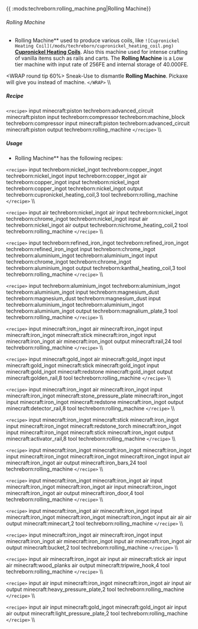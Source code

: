  {{
:mods:techreborn:rolling_machine.png|Rolling Machine}}

###### Rolling Machine

- Rolling Machine** used to produce various coils, like
        `![Cupronickel Heating Coil](/mods/techreborn/cupronickel_heating_coil.png)`
        **[Cupronickel Heating
        Coils](items:part:cupronickel_heating_coil "wikilink")**. Also
        this machine used for intense crafting of vanilla items such as
        rails and carts. The **Rolling Machine** is a Low tier
        machine with input rate of 256FE and internal storage of
        40.000FE.

\<WRAP round tip 60%\> Sneak-Use
<Mcitem id="techreborn:wrench"/> to dismantle
**Rolling Machine**. Pickaxe will give you
<Mcitem id="techreborn:machine_block"/> instead of
machine. `</WRAP>` \\\\

##### Recipe

`<recipe>` input minecraft:piston techreborn:advanced_circuit
minecraft:piston input techreborn:compressor techreborn:machine_block
techreborn:compressor input minecraft:piston techreborn:advanced_circuit
minecraft:piston output techreborn:rolling_machine `</recipe>`
\\\\

##### Usage

- Rolling Machine** has the following recipes:

`<recipe>` input techreborn:nickel_ingot techreborn:copper_ingot
techreborn:nickel_ingot input techreborn:copper_ingot air
techreborn:copper_ingot input techreborn:nickel_ingot
techreborn:copper_ingot techreborn:nickel_ingot output
techreborn:cupronickel_heating_coil,3 tool techreborn:rolling_machine
`</recipe>` \\\\

`<recipe>` input air techreborn:nickel_ingot air input
techreborn:nickel_ingot techreborn:chrome_ingot techreborn:nickel_ingot
input air techreborn:nickel_ingot air output
techreborn:nichrome_heating_coil,2 tool techreborn:rolling_machine
`</recipe>` \\\\

`<recipe>` input techreborn:refined_iron_ingot
techreborn:refined_iron_ingot techreborn:refined_iron_ingot input
techreborn:chrome_ingot techreborn:aluminium_ingot
techreborn:aluminium_ingot input techreborn:chrome_ingot
techreborn:chrome_ingot techreborn:aluminium_ingot output
techreborn:kanthal_heating_coil,3 tool techreborn:rolling_machine
`</recipe>` \\\\

`<recipe>` input techreborn:aluminium_ingot
techreborn:aluminium_ingot techreborn:aluminium_ingot input
techreborn:magnesium_dust techreborn:magnesium_dust
techreborn:magnesium_dust input techreborn:aluminium_ingot
techreborn:aluminium_ingot techreborn:aluminium_ingot output
techreborn:magnalium_plate,3 tool techreborn:rolling_machine
`</recipe>` \\\\

`<recipe>` input minecraft:iron_ingot air minecraft:iron_ingot
input minecraft:iron_ingot minecraft:stick minecraft:iron_ingot input
minecraft:iron_ingot air minecraft:iron_ingot output minecraft:rail,24
tool techreborn:rolling_machine `</recipe>` \\\\

`<recipe>` input minecraft:gold_ingot air minecraft:gold_ingot
input minecraft:gold_ingot minecraft:stick minecraft:gold_ingot input
minecraft:gold_ingot minecraft:redstone minecraft:gold_ingot output
minecraft:golden_rail,8 tool techreborn:rolling_machine
`</recipe>` \\\\

`<recipe>` input minecraft:iron_ingot air minecraft:iron_ingot
input minecraft:iron_ingot minecraft:stone_pressure_plate
minecraft:iron_ingot input minecraft:iron_ingot minecraft:redstone
minecraft:iron_ingot output minecraft:detector_rail,8 tool
techreborn:rolling_machine `</recipe>` \\\\

`<recipe>` input minecraft:iron_ingot minecraft:stick
minecraft:iron_ingot input minecraft:iron_ingot minecraft:redstone_torch
minecraft:iron_ingot input minecraft:iron_ingot minecraft:stick
minecraft:iron_ingot output minecraft:activator_rail,8 tool
techreborn:rolling_machine `</recipe>` \\\\

`<recipe>` input minecraft:iron_ingot minecraft:iron_ingot
minecraft:iron_ingot input minecraft:iron_ingot minecraft:iron_ingot
minecraft:iron_ingot input air minecraft:iron_ingot air output
minecraft:iron_bars,24 tool techreborn:rolling_machine
`</recipe>` \\\\

`<recipe>` input minecraft:iron_ingot minecraft:iron_ingot air
input minecraft:iron_ingot minecraft:iron_ingot air input
minecraft:iron_ingot minecraft:iron_ingot air output
minecraft:iron_door,4 tool techreborn:rolling_machine `</recipe>`
\\\\

`<recipe>` input minecraft:iron_ingot air minecraft:iron_ingot
input minecraft:iron_ingot minecraft:iron_ingot minecraft:iron_ingot
input air air air output minecraft:minecart,2 tool
techreborn:rolling_machine `</recipe>` \\\\

`<recipe>` input minecraft:iron_ingot air minecraft:iron_ingot
input minecraft:iron_ingot air minecraft:iron_ingot input air
minecraft:iron_ingot air output minecraft:bucket,2 tool
techreborn:rolling_machine `</recipe>` \\\\

`<recipe>` input air minecraft:iron_ingot air input air
minecraft:stick air input air minecraft:wood_planks air output
minecraft:tripwire_hook,4 tool techreborn:rolling_machine
`</recipe>` \\\\

`<recipe>` input air input minecraft:iron_ingot
minecraft:iron_ingot air input air output
minecraft:heavy_pressure_plate,2 tool techreborn:rolling_machine
`</recipe>` \\\\

`<recipe>` input air input minecraft:gold_ingot
minecraft:gold_ingot air input air output
minecraft:light_pressure_plate,2 tool techreborn:rolling_machine
`</recipe>` \\\\
